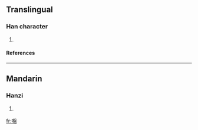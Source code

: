 ==Translingual==
===Han character===
{{Han char|rn=30|rad=口|as=08|sn=11|four=|canj=口弓中一 (RNLM)}}
# {{defn|Han|sort=口08}}
====References====
{{Han ref|kx=0196.261|hdz=10634.181|uh=5528|ud=21800}}
----
==Mandarin==
===Hanzi===
{{cmn-hanzi|pin=[[zǔ]] ([[zu3]]), [[zuǒ]] ([[zuo3]])|wg=tsu<sup>3</sup>, tso<sup>3</sup>}}
# {{defn|Mandarin}}

[[fr:唨]]